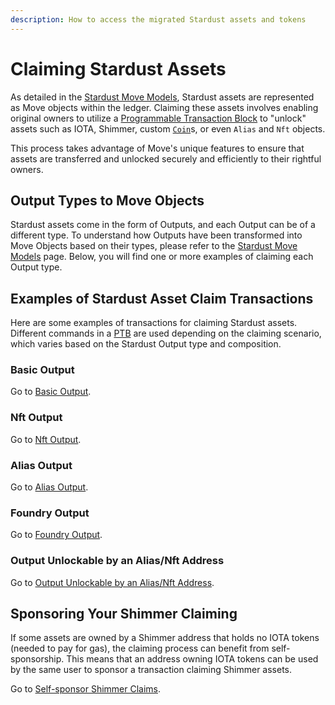 ```yaml
---
description: How to access the migrated Stardust assets and tokens 
---
```


# Claiming Stardust Assets

As detailed in the [Stardust Move Models](move-models.mdx), Stardust assets are represented as Move objects within the ledger. Claiming these assets involves enabling original owners to utilize a [Programmable Transaction Block](../iota-101/transactions/ptb/prog-txn-blocks.mdx) to "unlock" assets such as IOTA, Shimmer, custom [`Coin`](../../references/framework/iota-framework/coin.mdx#resource-coin)s, or even `Alias` and `Nft` objects.

This process takes advantage of Move's unique features to ensure that assets are transferred and unlocked securely and efficiently to their rightful owners.

## Output Types to Move Objects

Stardust assets come in the form of Outputs, and each Output can be of a different type. 
To understand how Outputs have been transformed into Move Objects based on their types,
please refer to the [Stardust Move Models](move-models.mdx#summary) page.
Below, you will find one or more examples of claiming each Output type.

## Examples of Stardust Asset Claim Transactions

Here are some examples of transactions for claiming Stardust assets.
Different commands in a [PTB](../iota-101/transactions/ptb/prog-txn-blocks.mdx) are used depending on the claiming scenario,
which varies based on the Stardust Output type and composition.

### Basic Output

Go to [Basic Output](claiming/basic.mdx).

### Nft Output

Go to [Nft Output](claiming/nft.mdx).

### Alias Output

Go to [Alias Output](claiming/alias.mdx).

### Foundry Output

Go to [Foundry Output](claiming/foundry.mdx).

### Output Unlockable by an Alias/Nft Address

Go to [Output Unlockable by an Alias/Nft Address](claiming/address-unlock-condition.mdx).

## Sponsoring Your Shimmer Claiming

If some assets are owned by a Shimmer address that holds no IOTA tokens (needed to pay for gas),
the claiming process can benefit from self-sponsorship.
This means that an address owning IOTA tokens can be used by the same user to sponsor a transaction claiming Shimmer assets.

Go to [Self-sponsor Shimmer Claims](claiming/self-sponsor.mdx).
